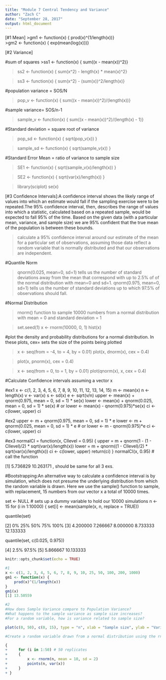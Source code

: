 ```yaml
---
title: "Module 7 Central Tendency and Variance"
author: "Zach C"
date: "September 28, 2017"
output: html_document
---
```

[#1 Mean]
>gm1 <- function(x) {
    prod(x)^(1/length(x))}  
>gm2 <- function(x) {
    exp(mean(log(x)))}  
 
 
[#2 Variance]

#sum of squares
>ss1 <- function(x) {
    sum((x - mean(x))^2)}
    
>ss2 <- function(x) {
sum(x^2) - length(x) * mean(x)^2}

>ss3 <- function(x) {
    sum(x^2) - (sum(x))^2/length(x)}
  
#population variance = SOS/N

>pop_v <- function(x) {
    sum((x - mean(x))^2)/(length(x))}
    
#sample variance= SOS/n-1

>sample_v <- function(x) {
    sum((x - mean(x))^2)/(length(x) - 1)}
    
#Standard deviation = square root of variance

>pop_sd <- function(x) {
    sqrt(pop_v(x))
}

>sample_sd <- function(x) {
    sqrt(sample_v(x))
}
  
#Standard Error Mean = ratio of variance to sample size 

>SE1 <- function(x) {
    sqrt(sample_v(x)/length(x))
}

>SE2 <- function(x) {
    sqrt(var(x)/length(x))
}

>library(sciplot)
se(x)


[#3 Confidence Intervals]:A confidence interval shows the likely range of values into which an estimate would fall if the sampling exercise were to be repeated.The 95% confidence interval, then, describes the range of values into which a statistic, calculated based on a repeated sample, would be expected to fall 95% of the time. Based on the given data (with a particular mean, variance, and sample size) we are 95% confident that the true mean of the population is between these bounds.

>calculate a 95% confidence interval around our estimate of the mean for a particular set of observations, assuming those data reflect a random variable that is normally distributed and that our observations are independent.

#Quantile Norm

>qnorm(0.025, mean=0, sd=1) tells us the number of standard deviations away from the mean that correspond with up to 2.5% of of the normal distribution with mean=0 and sd=1. qnorm(0.975, mean=0, sd=1) tells us the number of standard deviations up to which 97.5% of observations should fall.

#Normal Distribution

>rnorm() function to sample 10000 numbers from a normal distribution with mean = 0 and standard deviation = 1

>set.seed(1)
x <- rnorm(10000, 0, 1)
hist(x)

#plot the density and probability distributions for a normal distribution. In these plots, cex= sets the size of the points being plotted

>x <- seq(from = -4, to = 4, by = 0.01)
plot(x, dnorm(x), cex = 0.4)

>plot(x, pnorm(x), cex = 0.4)

>x <- seq(from = 0, to = 1, by = 0.01)
plot(qnorm(x), x, cex = 0.4)

#Calculate Confidence intervals assuming a vector x

#ex1
x <- c(1, 2, 3, 4, 5, 6, 7, 8, 9, 10, 11, 12, 13, 14, 15)
m <- mean(x)
n <- length(x)
v <- var(x)
s <- sd(x)
e <- sqrt(v/n)
upper <- mean(x) + qnorm(0.975, mean = 0, sd = 1) * se(x)
lower <- mean(x) + qnorm(0.025, mean = 0, sd = 1) * se(x)  # or lower <- mean(x) - qnorm(0.975)*se(x)
ci <- c(lower, upper)
ci


#ex2
upper <- m + qnorm(0.975, mean = 0, sd = 1) * e
lower <- m + qnorm(0.025, mean = 0, sd = 1) * e  # or lower <- m - qnorm(0.975)*e
ci <- c(lower, upper)
ci

#ex3
normalCI = function(x, CIlevel = 0.95) {
    upper = m + qnorm(1 - (1 - CIlevel)/2) * sqrt(var(x)/length(x))
    lower = m + qnorm((1 - CIlevel)/2) * sqrt(var(x)/length(x))
    ci <- c(lower, upper)
    return(ci)
}
normalCI(x, 0.95)  # call the function

[1]  5.736829 10.263171 , should be same for all 3 exs.

#Bootstrapping:An alternative way to calculate a confidence interval is by simulation, which does not presume the underlying distribution from which the random variable is drawn. Here we use the sample() function to sample, with replacement, 15 numbers from our vector x a total of 10000 times.

set <- NULL  # sets up a dummy variable to hold our 10000 simulations
n <- 15
for (i in 1:10000) {
    set[i] <- mean(sample(x, n, replace = TRUE))

quantile(set)

[2]        0%       25%       50%       75%      100% 
[3]  4.200000  7.266667  8.000000  8.733333 12.133333

quantile(set, c(0.025, 0.975))

[4]      2.5%     97.5% 
[5]  5.866667 10.133333


```r
knitr::opts_chunk$set(echo = TRUE)

#1
x <- c(1, 2, 3, 4, 5, 6, 7, 8, 9, 10, 25, 50, 100, 200, 1000)
gm1 <- function(x) {
    prod(x)^(1/length(x))
}
gm1(x)
[1] 13.50559

#2
#How does Sample Variance compare to Population Variance? 
#What happens to the sample variance as sample size increases?
#For a random variable, how is variance related to sample size?

plot(c(0, 50), c(0, 15), type = "n", xlab = "Sample size", ylab = "Variance")

#Create a random variable drawn from a normal distribution using the rnorm() function

{
+     for (i in 1:50) # 50 replicates
+     {
+         x <- rnorm(n, mean = 10, sd = 2)
+         points(n, var(x))
+     }
+ }
```

